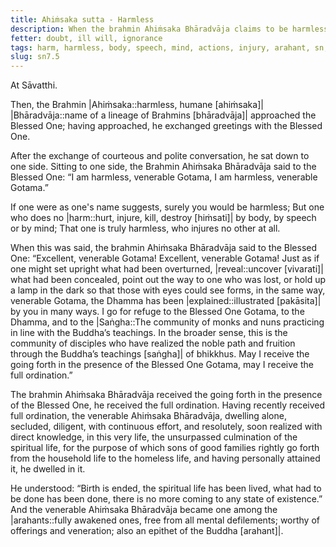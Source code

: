 ```yaml
---
title: Ahiṁsaka sutta - Harmless
description: When the brahmin Ahiṁsaka Bhāradvāja claims to be harmless, the Buddha explains what it truly means to be harmless.
fetter: doubt, ill will, ignorance
tags: harm, harmless, body, speech, mind, actions, injury, arahant, sn, sn7, sn1-11
slug: sn7.5
---
```


At Sāvatthi.

Then, the Brahmin |Ahiṁsaka::harmless, humane [ahiṁsaka]| |Bhāradvāja::name of a lineage of Brahmins [bhāradvāja]| approached the Blessed One; having approached, he exchanged greetings with the Blessed One.

After the exchange of courteous and polite conversation, he sat down to one side. Sitting to one side, the Brahmin Ahiṁsaka Bhāradvāja said to the Blessed One: “I am harmless, venerable Gotama, I am harmless, venerable Gotama.”

If one were as one's name suggests,
surely you would be harmless;
But one who does no |harm::hurt, injure, kill, destroy [hiṁsati]| by body,
by speech or by mind;
That one is truly harmless,
who injures no other at all.

When this was said, the brahmin Ahiṁsaka Bhāradvāja said to the Blessed One: “Excellent, venerable Gotama! Excellent, venerable Gotama! Just as if one might set upright what had been overturned, |reveal::uncover [vivarati]| what had been concealed, point out the way to one who was lost, or hold up a lamp in the dark so that those with eyes could see forms, in the same way, venerable Gotama, the Dhamma has been |explained::illustrated [pakāsita]| by you in many ways. I go for refuge to the Blessed One Gotama, to the Dhamma, and to the |Saṅgha::The community of monks and nuns practicing in line with the Buddha’s teachings. In the broader sense, this is the community of disciples who have realized the noble path and fruition through the Buddha’s teachings [saṅgha]| of bhikkhus. May I receive the going forth in the presence of the Blessed One Gotama, may I receive the full ordination.”

The brahmin Ahiṁsaka Bhāradvāja received the going forth in the presence of the Blessed One, he received the full ordination. Having recently received full ordination, the venerable Ahiṁsaka Bhāradvāja, dwelling alone, secluded, diligent, with continuous effort, and resolutely, soon realized with direct knowledge, in this very life, the unsurpassed culmination of the spiritual life, for the purpose of which sons of good families rightly go forth from the household life to the homeless life, and having personally attained it, he dwelled in it.

He understood: “Birth is ended, the spiritual life has been lived, what had to be done has been done, there is no more coming to any state of existence.” And the venerable Ahiṁsaka Bhāradvāja became one among the |arahants::fully awakened ones, free from all mental defilements; worthy of offerings and veneration; also an epithet of the Buddha [arahant]|.
